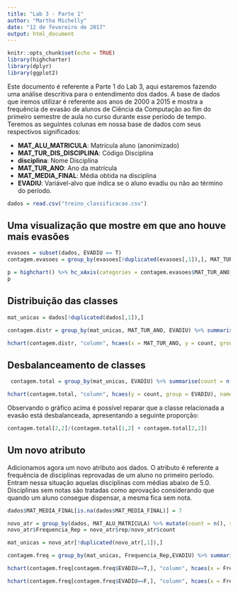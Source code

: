 ```yaml
---
title: "Lab 3 - Parte 1"
author: "Martha Michelly"
date: "12 de fevereiro de 2017"
output: html_document
---
```


```r
knitr::opts_chunk$set(echo = TRUE)
library(highcharter)
library(dplyr)
library(ggplot2)
```

Este documento é referente a Parte 1 do Lab 3, aqui estaremos fazendo uma análise descritiva para o entendimento dos dados. A base de dados que iremos utilizar é referente aos anos de 2000 a 2015 e mostra a frequência de evasão de alunos de Ciência da Computação ao fim do primeiro semestre de aula no curso durante esse período de tempo. Teremos as seguintes colunas em nossa base de dados com seus respectivos significados:

* **MAT_ALU_MATRICULA**: Matrícula aluno (anonimizado)
* **MAT_TUR_DIS_DISCIPLINA**: Código Disciplina
* **disciplina**: Nome Disciplina
* **MAT_TUR_ANO**: Ano da matrícula
* **MAT_MEDIA_FINAL**: Média obtida na disciplina
* **EVADIU**: Variável-alvo que indica se o aluno evadiu ou não ao término do período.

```r
dados = read.csv("treino_classificacao.csv")
```

## Uma visualização que mostre em que ano houve mais evasões

```r
evasoes = subset(dados, EVADIU == T)
contagem.evasoes = group_by(evasoes[!duplicated(evasoes[,1]),], MAT_TUR_ANO) %>% summarise(Evasao = as.numeric(sum(EVADIU == T)))

p = highchart() %>% hc_xAxis(categories = contagem.evasoes$MAT_TUR_ANO) %>% hc_add_series(data = contagem.evasoes$Evasao, name = "Evasões") %>% hc_title(text = "Evasões ao longo dos anos") %>% hc_colors(c("purple")) %>% hc_yAxis(title = list(text = "Total de evasões")) %>% hc_xAxis(title = list(text = "Ano"))
p
```

## Distribuição das classes

```r
mat_unicas = dados[!duplicated(dados[,1]),]

contagem.distr = group_by(mat_unicas, MAT_TUR_ANO, EVADIU) %>% summarise(count = n())

hchart(contagem.distr, "column", hcaes(x = MAT_TUR_ANO, y = count, group = EVADIU), name= c('Não evadiu', "Evadiu")) %>%  hc_title(text = "Distribuição das classes") %>% hc_colors(c("darkblue", "orange")) %>% hc_yAxis(title = list(text = "Total de alunos")) %>% hc_xAxis(title = list(text = "Ano"))

```


## Desbalanceamento de classes

```r
 contagem.total = group_by(mat_unicas, EVADIU) %>% summarise(count = n())

hchart(contagem.total, "column", hcaes(y = count, group = EVADIU), name= c('Não evadiu', "Evadiu")) %>%  hc_title(text = "Distribuição da classe") %>% hc_plotOptions(column = list(stacking = "normal")) %>% hc_colors(c("darkblue", "orange")) %>% hc_yAxis(title = list(text = "Total de alunos"))

```

Observando o gráfico acima é possível reparar que a classe relacionada a evasão está desbalanceada, apresentando a seguinte proporção:

```r
contagem.total[2,2]/(contagem.total[1,2] + contagem.total[2,2])
```

## Um novo atributo

Adicionamos agora um novo atributo aos dados. O atributo é referente a frequência de disciplinas reprovadas de um aluno no primeiro período. Entram nessa situação aquelas disciplinas com médias abaixo de 5.0. Disciplinas sem notas são tratadas como aprovação considerando que quando um aluno consegue dispensar, a mesma fica sem nota.

```r

dados$MAT_MEDIA_FINAL[is.na(dados$MAT_MEDIA_FINAL)] = 7

novo_atr = group_by(dados, MAT_ALU_MATRICULA) %>% mutate(count = n(), rep = sum(MAT_MEDIA_FINAL <5))
novo_atr$Frequencia_Rep = novo_atr$rep/novo_atr$count

mat_unicas = novo_atr[!duplicated(novo_atr[,1]),]

contagem.freq = group_by(mat_unicas, Frequencia_Rep,EVADIU) %>% summarise(count = n())

hchart(contagem.freq[contagem.freq$EVADIU==T,], "column", hcaes(x = Frequencia_Rep,y=count, group = EVADIU), name= c("Evadiu")) %>%  hc_title(text = "Distribuição evasão") %>% hc_colors(c("darkred")) %>% hc_xAxis(title = list(text = "Frequência de reprovação")) %>% hc_yAxis(title = list(text = "Total de alunos"))

hchart(contagem.freq[contagem.freq$EVADIU==F,], "column", hcaes(x = Frequencia_Rep,y=count, group = EVADIU), name= c("Não evadiu")) %>%  hc_title(text = "Distribuição não evasão") %>% hc_colors(c("darkred"))  %>% hc_xAxis(title = list(text = "Frequência de reprovação")) %>% hc_yAxis(title = list(text = "Total de alunos"))

```